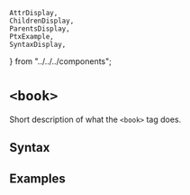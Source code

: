     AttrDisplay,
    ChildrenDisplay,
    ParentsDisplay,
    PtxExample,
    SyntaxDisplay,
} from "../../../components";

# `<book>`

Short description of what the `<book>` tag does.

## Syntax

<SyntaxDisplay name="book" />

## Examples

    